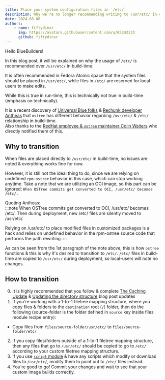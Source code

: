 ```yaml
---
title: Place your system configuration files in `/etc/` 
description: Why we're no longer recommending writing to /usr/etc/ in custom images of atomic Fedora
date: 2024-08-08
authors:
    - name: fiftydinar
      img: https://avatars.githubusercontent.com/u/65243233
      github: fiftydinar
---
```


Hello BlueBuilders!

In this blog post, it will be explained on why the usage of `/etc/` is recommended over `/usr/etc/` in build-time.

It is often recommended in Fedora Atomic space that the system files should be placed in `/usr/etc/`, while files in `/etc/` are reserved for local-users to make edits.

While this is true in run-time, this is technically not true in build-time (emphasis on technically).

It is a recent discovery of [Universal Blue folks](https://github.com/ublue-os) & [Rechunk developer Antheas](https://github.com/antheas) that `ostree` has different behavior regarding `/usr/etc/` & `/etc/` relationship in build-time.  
Also thanks to the [RedHat employee & `ostree` maintainer Colin Walters](https://github.com/cgwalters) who directly notified them of this.

## Why to transition
When files are placed directly to `/usr/etc/` in build-time, no issues are noted & everything works fine for now.

However, it is still not the ideal thing to do, since we are relying on undefined `rpm-ostree` behavior in this case, which can stop working anytime.
Take a note that we are utilizing an OCI image, so this part can be ignored: `When OSTree commits get converted to OCI, /usr/etc/ becomes /etc/.`

Quoting Antheas:  
:::note
When OSTree commits get converted to OCI, /usr/etc/ becomes /etc/.
Then during deployment, new /etc/ files are silently moved to /usr/etc/.

Relying on /usr/etc/ to place modified files in customized packages is a hack
and relies on undefined behavior in the rpm-ostree source code that performs
the path rewriting.
:::

As can be seen from the 1st paragraph of the note above, this is how `ostree` functions & this is why it's desired to transition to `/etc/`.
`/etc/` files in build-time are copied to `/usr/etc/` during deployment, so local-users will note no changes.

## How to transition

0. It is highly recommended that you follow & complete [The Caching Update](https://blue-build.org/blog/caching-update/) & [Updating the directory structure](https://blue-build.org/blog/config-files/) blog post updates
1. If you're working with a 1-to-1 filetree mapping structure, where you copy files & folders to the `destination` root (`/`) folder, then do the following (source-folder is the folder defined in `source` key inside files module recipe entry):
  - Copy files from `files/source-folder/usr/etc/` to `files/source-folder/etc/`
2. If you copy files/folders outside of a 1-to-1 filetree mapping structure, then any files that go to `/usr/etc/` should be copied to go to `/etc/` according to your custom filetree mapping structure.
3. If you use [`script` module](https://blue-build.org/reference/modules/script/) & have any scripts which modify or download files to `/usr/etc/`, modify them to point out to `/etc/` files instead.
4. You're good to go! Commit your changes and wait to see that your custom image builds correctly.
